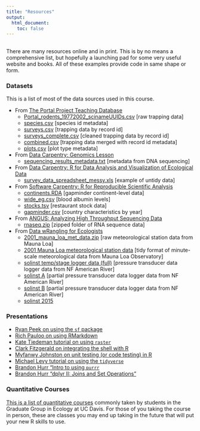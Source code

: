 ```yaml
---
title: "Resources"
output:
  html_document:
    toc: false
---
```


## {.tabset .tabset-fade}

There are many resources online and in print. This is by no means a comprehensive list, but hopefully a launching pad for some very useful website and books. All of these examples provide code in same shape or form.

<!--### Bonus Lessons -->
<!-- - [Importing and exporting data, extended](bonus_2020F_lesson_data_import.html) -->
<!-- - [Longer Spreadsheets Lesson](bonus_2019_lesson_spreadsheets.html) -->
<!-- - [Joining Data](bonus_2019_lesson_joins.html) -->
<!-- - [Pipelines: data import %>% dplyr %>% ggplot2](bonus_2019_lesson_import_dplyr_ggplot2.html) -->
<!-- - [Pipelines: Download CO2 & Ice Core Data & Visualize](bonus_2019_lesson_ice_core_CO2_web_data.html) -->
<!-- - [For Loops](bonus_2019_lesson_for_loops.html) -->
<!-- - [Using purrr](bonus_2019_lesson_purrr_tutorial.html) -->
<!-- - [Mapping in R](https://ryanpeek.github.io/mapping-in-R-workshop/) -->
<!-- - [Text Mining](bonus_2019_lesson_text_mining_mlk.html) -->
<!-- - [Github Collaboration with Branches](bonus_2019_lesson_github_collaboration.html) -->
<!-- - [Data Carpentry: R and SQL](http://www.datacarpentry.org/R-ecology-lesson/05-r-and-databases.html) -->
<!-- - [Longer Iteration Lesson](bonus_2019_lesson_iteration.html) -->


<!--### Resources -->

<!--#### *R Lessons & Tutorials* -->

<!-- * [Software Carpentry: **R for Reproducible Scientific Analysis**](http://data-lessons.github.io/gapminder-R/) -->
<!-- * [Data Carpentry: **R for Data Analysis and Visualization of Ecological Data**](http://www.datacarpentry.org/R-ecology-lesson/) -->
<!-- * [Data Carpentry: **Data Organization in Spreadsheets**](http://www.datacarpentry.org/spreadsheet-ecology-lesson/) -->
<!-- * [Data Carpentry: **Genomics Lesson**](https://jasonjwilliamsny.github.io/tidiness-genomics/) -->
<!-- * [ANGUS: **Analyzing High Throughput Sequencing Data; Exploratory RNAseq data analysis using RMarkdown**](http://angus.readthedocs.io/en/2017/index.html) -->
<!-- * [**RStudio Webinars**, many topics](https://www.rstudio.com/resources/webinars/) -->
<!-- * [**Coding Club**, great resource with many tutorials](https://ourcodingclub.github.io/) -->

<!--#### *R eBooks/Courses* -->

<!-- * [Jenny Bryan's **Stat545.com**](http://stat545.com/) -->
<!-- * [Garrett Grolemund and Hadley Wickham's **R For Data Science**](http://r4ds.had.co.nz/) -->
<!-- * [Kieran Healy's **Data Visualization for Social Science**](http://socviz.co/) -->
<!-- * [Ethan White and Zack Brym's **Data Carpentry for Biologists**](http://www.datacarpentry.org/semester-biology/) -->
<!-- * [Chester Ismay and Albert Y. Kim's **Modern DiveR**](https://ismayc.github.io/moderndiver-book/) -->
<!-- * [Colin Gillespie and Robin Lovelace **Efficient R Programming**](https://csgillespie.github.io/efficientR/) -->
<!-- * [Julia Silge and David Robinson **Text Mining with R**](http://tidytextmining.com/) -->
<!-- * [Hadley Wickham's **Advanced R**](http://adv-r.had.co.nz/) -->

<!--#### *Git/Github* -->

<!-- * [Jenny Bryan's **Happy Git and Github for the useR**](http://happygitwithr.com/) -->
<!-- * [Coding Club **Intro to Github**](https://ourcodingclub.github.io/2017/02/27/git.html) -->

### Datasets

This is a list of most of the data sources used in this course.

* From [The Portal Project Teaching Database](https://doi.org/10.6084/m9.figshare.1314459.v6)
    + [Portal_rodents_19772002_scinameUUIDs.csv](data/Portal_rodents_19772002_scinameUUIDs.csv) [raw trapping data]
    + [species.csv](data/species.csv) [species id metadata]
    + [surveys.csv](data/surveys.csv) [trapping data by record id]
    + [surveys_complete.csv](data_output/surveys_complete.csv) [cleaned trapping data by record id]
    + [combined.csv](data/combined.csv) [trapping data merged with record id metadata]
    + [plots.csv](data/plots.csv) [plot type metadata]
* From [Data Carpentry: Genomics Lesson](https://jasonjwilliamsny.github.io/tidiness-genomics/)
    + [sequencing_results_metadata.txt](data/sequencing_results_metadata.txt) [metadata from DNA sequencing]
* From [Data Carpentry: R for Data Analysis and Visualization of Ecological Data](http://www.datacarpentry.org/R-ecology-lesson/)
    + [survey_data_spreadsheet_messy.xls](data/survey_data_spreadsheet_messy.xls) [example of untidy data]
* From [Software Carpentry: R for Reproducible Scientific Analysis](http://data-lessons.github.io/gapminder-R/)
    + [continents.RDA](data/continents.RDA) [gapminder continent-level data]
    + [wide_eg.csv](data/wide_eg.csv) [blood albumin levels]
    + [stocks.tsv](data/stocks.tsv) [restaurant stock data]
    + [gapminder.csv](data/gapminder.csv) [country characteristics by year]
* From [ANGUS: Analyzing High Throughput Sequencing Data](http://angus.readthedocs.io/en/2017/rmarkdown_rnaseq.html)
    + [rnaseq.zip](data/rnaseq.zip) [zipped folder of RNA sequence data]
* From [Data wRangling for Ecologists](https://gge-ucd.github.io/wRangling-Ecology/)
    + [2001_mauna_loa_met_data.zip](data/2001_mauna_loa_met_data.zip) [raw meteorological station data from Mauna Loa]
    + [2001 Mauna Loa meteorological station data](data/mauna_loa_met_2001_minute.rda) [tidy format of minute-scale meteorological data from Mauna Loa Observatory]
    + [solinst temp/stage logger data (full)](data/2015_NFA_solinst_08_05.csv) [pressure transducer data logger data from NF American River]
    + [solinst A](data/2015_NFA_solinst_08_05_A.csv) [partial pressure transducer data logger data from NF American River]
    + [solinst B](data/2015_NFA_solinst_08_05_B.csv) [partial pressure transducer data logger data from NF American River]
    + [solinst 2015](data/2015_NFY_solinst.csv)


### Presentations

* [Ryan Peek on using the `sf` package](https://youtu.be/taY6GrZ6vzE)
* [Rich Pauloo on using RMarkdown](https://youtu.be/CHBOVuo6RCo)
* [Kate Tiedeman tutorial on using `raster`](https://youtu.be/mHz4wxo-Q4U)
* [Clark Fitzgerald on integrating the shell with R](https://youtu.be/jgghG1K3740)
* [Myfanwy Johnston on unit testing (or code testing) in R](https://youtu.be/8G6bBum3O9A)
* [Michael Levy tutorial on using the `tidyverse`](https://youtu.be/9q7gssUP8UA)
* [Brandon Hurr "Intro to using `purrr`](http://d-rug.github.io/images/20171026/20171023_DRUG_map_walk.html#1)
* [Brandon Hurr "dplyr II: Joins and Set Operations"](http://d-rug.github.io/blog/2016/hurr-dplyr2)

### Quantitative Courses

[This is a list of quantitative courses](https://docs.google.com/spreadsheets/d/1aENRlOvGxgvLS4DCiJy6WuhzQCc7LYZAVSqbHHBSzWA/edit?usp=sharing) commonly taken by students in the Graduate Group in Ecology at UC Davis. For those of you taking the course in person, these are classes you may end up taking in the future that will put your new R skills to use.
